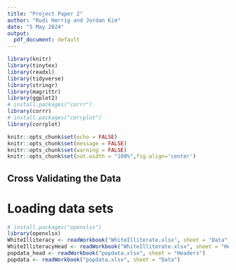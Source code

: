 ```yaml
---
title: "Project Paper 2"
author: "Rudi Herrig and Jordan Kim"
date: "5 May 2024"
output:
  pdf_document: default
---
```


```r
library(knitr)
library(tinytex)
library(readxl)
library(tidyverse)
library(stringr)
library(magrittr)
library(ggplot2)
# install.packages("corrr")
library(corrr)
# install.packages("corrplot")
library(corrplot)

knitr::opts_chunk$set(echo = FALSE)
knitr::opts_chunk$set(message = FALSE)
knitr::opts_chunk$set(warning = FALSE)
knitr::opts_chunk$set(out.width = "100%",fig.align='center')
```

## Cross Validating the Data
# Loading data sets
```r
# install.packages("openxlsx")
library(openxlsx)
WhiteIlliteracy <- readWorkbook("WhiteIlliterate.xlsx", sheet = "Data")
WhiteIlliteracyHead <- readWorkbook("WhiteIlliterate.xlsx", sheet = "Headers")
popdata_head <- readWorkbook("popdata.xlsx", sheet = "Headers")
popdata <- readWorkbook("popdata.xlsx", sheet = "Data")
```
